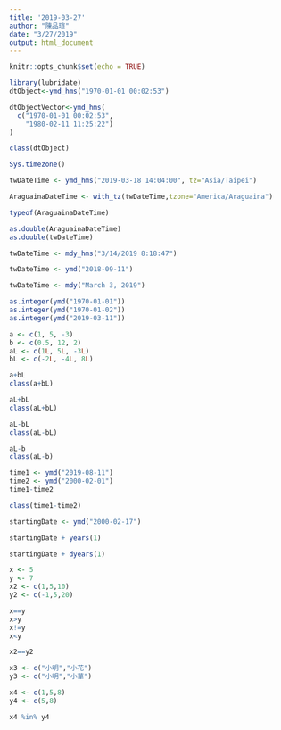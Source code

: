 ```yaml
---
title: '2019-03-27'
author: "陳品瑄"
date: "3/27/2019"
output: html_document
---
```


```r
knitr::opts_chunk$set(echo = TRUE)
```

```r
library(lubridate)
dtObject<-ymd_hms("1970-01-01 00:02:53") 

```

```r
dtObjectVector<-ymd_hms(
  c("1970-01-01 00:02:53",
    "1980-02-11 11:25:22")
)

```

```r
class(dtObject)
```

```r
Sys.timezone()
```

```r
twDateTime <- ymd_hms("2019-03-18 14:04:00", tz="Asia/Taipei")
```

```r
AraguainaDateTime <- with_tz(twDateTime,tzone="America/Araguaina")
```

```r
typeof(AraguainaDateTime)
```

```r
as.double(AraguainaDateTime)
as.double(twDateTime)
```

```r
twDateTime <- mdy_hms("3/14/2019 8:18:47")
```

```r
twDateTime <- ymd("2018-09-11")
```

```r
twDateTime <- mdy("March 3, 2019")
```

```r
as.integer(ymd("1970-01-01"))
as.integer(ymd("1970-01-02"))
as.integer(ymd("2019-03-11"))
```

```r
a <- c(1, 5, -3)
b <- c(0.5, 12, 2)
aL <- c(1L, 5L, -3L)
bL <- c(-2L, -4L, 8L)
```


```r
a+bL
class(a+bL)
```

```r
aL+bL
class(aL+bL)
```

```r
aL-bL
class(aL-bL)
```

```r
aL-b
class(aL-b)
```

```r
time1 <- ymd("2019-08-11")
time2 <- ymd("2000-02-01")
time1-time2

```

```r
class(time1-time2)
```

```r
startingDate <- ymd("2000-02-17")
```

```r
startingDate + years(1)
```

```r
startingDate + dyears(1)
```

```r
x <- 5
y <- 7
x2 <- c(1,5,10)
y2 <- c(-1,5,20)
```

```r
x==y
x>y
x!=y
x<y
```

```r
x2==y2
```

```r
x3 <- c("小明","小花")
y3 <- c("小明","小華")

```

```r
x4 <- c(1,5,8)
y4 <- c(5,8)

x4 %in% y4

```

